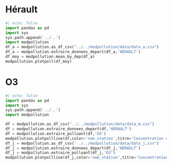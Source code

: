 # Hérault

```python
#| echo: false
import pandas as pd
import sys
sys.path.append('../..')
import modpollution
df_a = modpollution.as_df_csv("../../modpollution/data/data_a.csv")
df_a = modpollution.extraire_donnees_depart(df_a,'HERAULT')
df_moy = modpollution.mean_by_dep(df_a)
modpollution.plotpoll(df_moy)
```

# O3

```python
#| echo: false
import pandas as pd
import sys
sys.path.append('../..')
import modpollution

df = modpollution.as_df_csv("../../modpollution/data/data_m.csv")
df = modpollution.extraire_donnees_depart(df,'HERAULT')
df = modpollution.extraire_polluant(df,'O3')
modpollution.plotpollline(df,color='nom_station',titre='Concentration en O3 par stations')
df_j = modpollution.as_df_csv("../../modpollution/data/data_j.csv")
df_j = modpollution.extraire_donnees_depart(df_j,'HERAULT')
df_j = modpollution.extraire_polluant(df_j,'O3')
modpollution.plotpollline(df_j,color='nom_station',titre='Concentration en O3 par stations')

```

